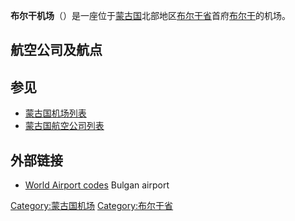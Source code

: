 {{distinguish|科布多省布尔干机场}}
{{Infobox Airport 
| name         = 布尔干机场
| nativename   = 
| nativename-a = 
| nativename-r = 
| image        = 
| image-width  = 
| caption      = 
| IATA         = UGA
| ICAO         = ZMBN
| latd  = 48 | latm  = 51 | lats  = 15 | latNS  = N
| longd=103 | longm=29 | longs =03 | longEW = E
| pushpin_map            = Mongolia
| pushpin_map_caption    = 机场在蒙古国的位置
| pushpin_label          = '''UGA'''
| type         = 军用/民用
| owner        = 
| operator     = 蒙古国民航管理局
| city-served  = 
| location     = [[蒙古国|蒙古国]][[布尔干|布尔干]]
| elevation-m  = 1291
| website      = 
| metric-elev  = y
| metric-rwy   = y
| r1-number    = 13/31
| r1-length-m  = 1,900
| r1-surface   = 草地
| stat-year    = 
| stat1-header = 
| stat1-data   = 
| stat2-header = 
| stat2-data   = 
| footnotes    = 
}}

'''布尔干机场'''（{{airport codes|UGA|ZMBN}}）是一座位于[[蒙古国|蒙古国]]北部地区[[布尔干省|布尔干省]]首府[[布尔干|布尔干]]的机场。


==航空公司及航点==
{{Airport-dest-list
|[[蒙古航空|蒙古航空]]| [[乌兰固木机场|乌兰固木]]
|[[蒙古民用航空|蒙古民用航空]] | [[科布多机场|科布多]]，[[木伦机场|木伦]]，[[成吉思汗国际机场|乌兰巴托]]
}}

== 参见 ==
* [[蒙古国机场列表|蒙古国机场列表]]
* [[蒙古国航空公司列表|蒙古国航空公司列表]]

== 外部链接 ==
*[http://www.world-airport-codes.com/mongolia/bulgan-1102.html World Airport codes] {{Wayback|url=http://www.world-airport-codes.com/mongolia/bulgan-1102.html |date=20201130142452 }} Bulgan airport

{{蒙古机场}}

[[Category:蒙古国机场|Category:蒙古国机场]]
[[Category:布尔干省|Category:布尔干省]]